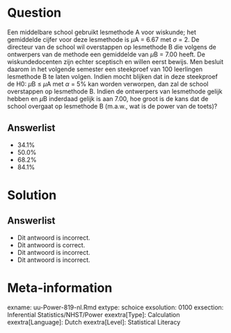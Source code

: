 Question
========
  
Een middelbare school gebruikt lesmethode A voor wiskunde; het gemiddelde cijfer voor deze lesmethode is $\mu$A = 6.67 met $\sigma$ = 2. De directeur van de school wil overstappen op lesmethode B die volgens de ontwerpers van de methode een gemiddelde van $\mu$B = 7.00 heeft. De wiskundedocenten zijn echter sceptisch en willen eerst bewijs. Men besluit daarom in het volgende semester een steekproef van 100 leerlingen lesmethode B te laten volgen. Indien mocht blijken dat in deze steekproef de H0: $\mu$B ≤ $\mu$A met $\alpha$ = 5% kan worden verworpen, dan zal de school overstappen op lesmethode B. Indien de ontwerpers van lesmethode gelijk hebben en $\mu$B inderdaad gelijk is aan 7.00, hoe groot is de kans dat de school overgaat op lesmethode B (m.a.w., wat is de power van de toets)? 
  
Answerlist
----------
* 34.1%
* 50.0%
* 68.2%
* 84.1%

Solution
========

Answerlist
----------
* Dit antwoord is incorrect.
* Dit antwoord is correct.
* Dit antwoord is incorrect.
* Dit antwoord is incorrect.

Meta-information
================
exname: uu-Power-819-nl.Rmd
extype: schoice
exsolution: 0100
exsection: Inferential Statistics/NHST/Power
exextra[Type]: Calculation
exextra[Language]: Dutch
exextra[Level]: Statistical Literacy